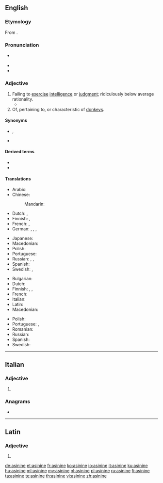==English==
{{was wotd|2008|January|9}}

===Etymology===
From {{etyl|la|en}} {{m|la|asinīnus||of a donkey or ass}}.

===Pronunciation===
* {{a|RP|US}} {{IPA|/ˈæs.ɪ.naɪn/|/ˈæs.ə.naɪn/|lang=en}}
* {{audio|en-us-asinine.ogg|Audio (US)|lang=en}}
* {{rhymes|aɪn|lang=en}}

===Adjective===
{{en-adj}}

# Failing to [[exercise]] [[intelligence]] or [[judgment]]; ridiculously below average rationality.
#* {{quote-book|year=1922|author=[[w:Michael Arlen|Michael Arlen]]|title=“Piracy”: A Romantic Chronicle of These Days|chapter=2/2/2|url=http://openlibrary.org/works/OL1519647W|passage=They danced on silently, softly. Their feet played tricks to the beat of the tireless measure, that exquisitely '''asinine''' blare which is England's punishment for having lost America.}}
# Of, pertaining to, or characteristic of [[donkey]]s.

====Synonyms====
* {{sense|failing to exercise intelligence or judgment}} {{l|en|foolish}}, {{l|en|obstinate}}
* {{sense|characteristic of donkeys}} {{l|en|donkeyish}}

====Derived terms====
* {{l|en|asininely}}
* {{l|en|asininity}}

====Translations====
{{trans-top|failing to exercise intelligence or judgment}}
* Arabic: {{t-needed|ar}}
* Chinese:
*: Mandarin: {{t+|cmn|愚蠢|tr=yúchǔn|sc=Hani}}
* Dutch: {{t+|nl|oerdom}}, {{t+|nl|achterlijk}}
* Finnish: {{t+|fi|typerä}}, {{t+|fi|aasimainen}}
* French: {{t+|fr|asinin|m}}, {{t+|fr|stupide|m|f}}
* German: {{t+|de|dumm}}, {{t|de|dümmlich}}, {{t+|de|dämlich}}, {{t+|de|töricht}}
{{trans-mid}}
* Japanese: {{t-needed|ja}}
* Macedonian: {{t|mk|глуп|m|tr=glup}}
* Polish: {{t|pl|debilny|m}}
* Portuguese: {{t|pt|asinino}}
* Russian: {{t+|ru|глу́пый}}, {{t+|ru|деби́льный}}, {{t+|ru|осли́ный}}
* Spanish: {{t+|es|estúpido}}
* Swedish: {{t|sv|åsnelik}}, {{t+|sv|enfaldig}}
{{trans-bottom}}

{{trans-top|of or relating to a donkey}}
* Bulgarian: {{t|bg|магарешки}}
* Dutch: {{t+|nl|ezelachtig}}
* Finnish: {{t+|fi|aasi|alt=aasi-}}, {{t+|fi|aasi|alt=aasin-}}, {{t+|fi|aasimainen}}
* French: {{t+|fr|asinin}}
* Italian: {{t|it|asinino|m}}
* Latin: {{t|la|asinīnus}}
* Macedonian: {{t|mk|магарешки|m|tr=magáreški}}
{{trans-mid}}
* Polish: {{t+|pl|ośli|m}}
* Portuguese: {{t|pt|asinino}}, {{t+|pt|asnal}}
* Romanian: {{t+|ro|măgăresc}}
* Russian: {{t+|ru|осли́ный}}
* Spanish: {{t+|es|asnal}}
* Swedish: {{t|sv|åsnelik}}
{{trans-bottom}}

----

==Italian==

===Adjective===
{{head|it|adjective form}}

# {{feminine plural of|asinino|lang=it}}

===Anagrams===
* {{l|it|insanie}}

----

==Latin==

===Adjective===
{{la-adj-form|asinīne}}

# {{inflection of|asinīnus||voc|m|s|lang=la}}

[[de:asinine]]
[[et:asinine]]
[[fr:asinine]]
[[ko:asinine]]
[[io:asinine]]
[[it:asinine]]
[[ku:asinine]]
[[hu:asinine]]
[[ml:asinine]]
[[my:asinine]]
[[nl:asinine]]
[[pl:asinine]]
[[ru:asinine]]
[[fi:asinine]]
[[ta:asinine]]
[[te:asinine]]
[[th:asinine]]
[[vi:asinine]]
[[zh:asinine]]